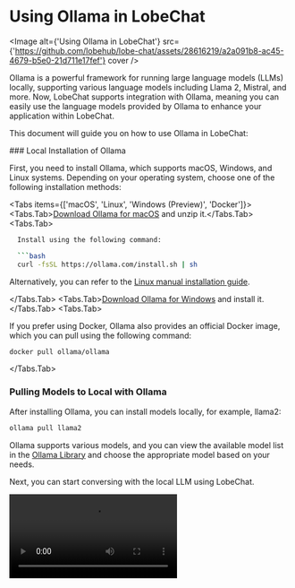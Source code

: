 
# Using Ollama in LobeChat

<Image
  alt={'Using Ollama in LobeChat'}
  src={'https://github.com/lobehub/lobe-chat/assets/28616219/a2a091b8-ac45-4679-b5e0-21d711e17fef'}
  cover
/>

Ollama is a powerful framework for running large language models (LLMs) locally, supporting various language models including Llama 2, Mistral, and more. Now, LobeChat supports integration with Ollama, meaning you can easily use the language models provided by Ollama to enhance your application within LobeChat.

This document will guide you on how to use Ollama in LobeChat:

<Steps>
  ### Local Installation of Ollama

First, you need to install Ollama, which supports macOS, Windows, and Linux systems. Depending on your operating system, choose one of the following installation methods:

<Tabs items={['macOS', 'Linux', 'Windows (Preview)', 'Docker']}>
<Tabs.Tab>[Download Ollama for macOS](https://ollama.com/download) and unzip it.</Tabs.Tab>
<Tabs.Tab>

````bash
  Install using the following command:

  ```bash
  curl -fsSL https://ollama.com/install.sh | sh
````

Alternatively, you can refer to the [Linux manual installation guide](https://github.com/jmorganca/ollama/blob/main/docs/linux.md).

</Tabs.Tab>
<Tabs.Tab>[Download Ollama for Windows](https://ollama.com/download) and install it.</Tabs.Tab>
<Tabs.Tab>

If you prefer using Docker, Ollama also provides an official Docker image, which you can pull using the following command:

```bash
docker pull ollama/ollama
```

</Tabs.Tab>
</Tabs>

### Pulling Models to Local with Ollama

After installing Ollama, you can install models locally, for example, llama2:

```bash
ollama pull llama2
```

Ollama supports various models, and you can view the available model list in the [Ollama Library](https://ollama.com/library) and choose the appropriate model based on your needs.

</Steps>

Next, you can start conversing with the local LLM using LobeChat.

<Video src="https://github.com/lobehub/lobe-chat/assets/28616219/063788c8-9fef-4c6b-b837-96668ad6bc41" />

<Callout type={'info'}>
  You can visit [Integrating with Ollama](/en/self-hosting/examples/ollama) to learn how to deploy
  LobeChat to meet the integration requirements with Ollama.
</Callout>

## Custom Configuration

You can find Ollama's configuration options in `Settings` -> `Language Model`, where you can configure Ollama's proxy, model name, and more.

<Image
  alt={'Ollama Service Provider Settings'}
  src={'https://github.com/lobehub/lobe-chat/assets/28616219/da0db930-78ce-4262-b648-2b9e43c565c3'}
  width={832}
  height={274}
/>
